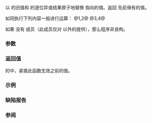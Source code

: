{{cpp/title|atomic_fetch_xor|atomic_fetch_xor_explicit}}
{{cpp/thread/navbar}}
{{dcl begin}}
{{dcl header|atomic}}
{{dcl|num=1|since=c++11|
template&lt; class T &gt;
T atomic_fetch_xor( std::atomic&lt;T&gt;* obj,
                    typename std::atomic&lt;T&gt;::value_type arg ) noexcept;
}}
{{dcl|num=2|since=c++11|
template&lt; class T &gt;
T atomic_fetch_xor( volatile std::atomic&lt;T&gt;* obj,
                    typename std::atomic&lt;T&gt;::value_type arg ) noexcept;
}}
{{dcl|num=3|since=c++11|
template&lt; class T &gt;
T atomic_fetch_xor_explicit( std::atomic&lt;T&gt;* obj,
                             typename std::atomic&lt;T&gt;::value_type arg, 
                             std::memory_order order) noexcept;
}}
{{dcl|num=4|since=c++11|
template&lt; class T &gt;
T atomic_fetch_xor_explicit( volatile std::atomic&lt;T&gt;* obj,
                             typename std::atomic&lt;T&gt;::value_type arg,
                             std::memory_order order) noexcept;
}}
{{dcl end}}

以 {{c|obj}} 的旧值和 {{c|arg}} 的逐位异或结果原子地替换 {{c|obj}} 指向的值。返回 {{c|obj}} 先前保有的值。

如同执行下列内容一般进行运算：
@1,2@ {{c|obj-&gt;fetch_xor(arg)}}
@3,4@ {{c|obj-&gt;fetch_xor(arg, order)}}

如果 {{tt|std::atomic&lt;T&gt;}} 没有 {{tt|fetch_xor}} 成员（此成员仅对 {{c/core|bool}} 以外的{{rlp|atomic#对整数类型的特化|整数类型}}提供），那么程序非良构。

===参数===
{{par begin}}
{{par|obj|指向要修改的原子对象的指针}}
{{par|arg|要和存储到原子对象的值逐位异或的值}}
{{par|order|内存同步定序}}
{{par end}} 

===返回值===
{{c|*obj}} 的{{ls|cpp/atomic/memory order#修改顺序}}中，紧接此函数生效之前的值。

===示例===
{{example}}

===缺陷报告===
{{dr list begin}}
{{dr list item|std=C++11|paper=P0558R1|before=要求准确类型匹配，因为会从多个参数推导 {{tt|T}}|after=只会从 {{c|obj}} 推导 {{tt|T}}}}
{{dr list end}}

===参阅===
{{dsc begin}}
{{dsc inc|cpp/atomic/atomic/dsc fetch_xor|mem=std::atomic&lt;T&gt;}}
{{dsc inc|cpp/atomic/dsc atomic_fetch_or}}
{{dsc inc|cpp/atomic/dsc atomic_fetch_and}}
{{dsc see c|c/atomic/atomic_fetch_xor|atomic_fetch_xor|atomic_fetch_xor_explicit}}
{{dsc end}}

{{langlinks|de|en|es|fr|it|ja|pt|ru}}